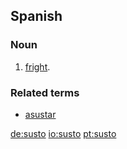 ==Spanish==

===Noun===
{{es-noun-m}}

# [[fright]].

===Related terms===
*[[asustar]]

[[de:susto]]
[[io:susto]]
[[pt:susto]]